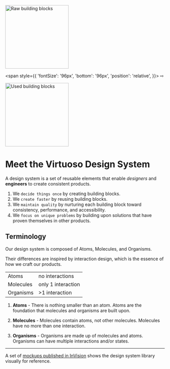 

<img 
  src={blocksRawUrl} 
  alt="Raw building blocks" 
  width="200px;" 
/>

<span 
  style={{
    'fontSize': '96px', 
    'bottom': '96px',
    'position': 'relative',
  }}> ⇨ </span>

<img 
  src={blocksUsedUrl} 
  alt="Used building blocks" 
  width="200px;" 
/>

<Meta title="Design/Introduction" />

# Meet the Virtuoso Design System

A design system is a set of reusable elements that enable _designers_ and **engineers** to create consistent products. 

1. We `decide things once` by creating building blocks.
1. We `create faster` by reusing building blocks. 
1. We `maintain quality` by nurturing each building block toward consistency, performance, and accessibility. 
1. We `focus on unique problems` by building upon solutions that have proven themselves in other products. 



## Terminology

Our design system is composed of Atoms, Molecules, and Organisms. 

Their differences are inspired by interaction design, which is the essence of how we craft our products.

|           |                    |
|-----------|--------------------|
| Atoms     |    no interactions |
| Molecules | only 1 interaction |
| Organisms |     >1 interaction |

1. **Atoms** - There is nothing smaller than an atom. Atoms are the foundation that molecules and organisms are built upon. 

2. **Molecules** - Molecules contain atoms, not other molecules. Molecules have no more than one interaction. 

3. **Organisms** - Organisms are made up of molecules and atoms. Organisms can have multiple interactions and/or states.

---

A set of [mockups published in InVision](https://virtru.invisionapp.com/overview/Virtuoso-Design-System-ckbbke39w196p01y3lnalydb2/screens) shows the design system library visually for reference. 
